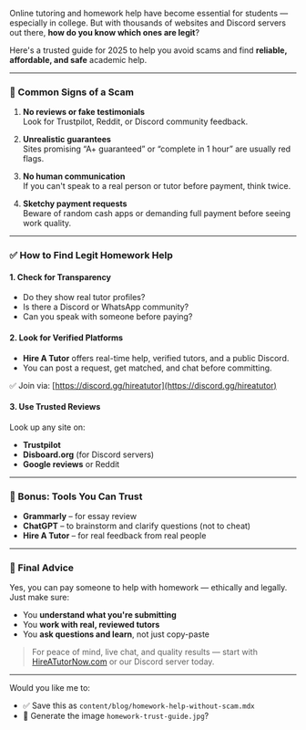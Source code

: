 Online tutoring and homework help have become essential for students — especially in college. But with thousands of websites and Discord servers out there, **how do you know which ones are legit**?

Here's a trusted guide for 2025 to help you avoid scams and find **reliable, affordable, and safe** academic help.

---

### 🚩 Common Signs of a Scam

1. **No reviews or fake testimonials**  
   Look for Trustpilot, Reddit, or Discord community feedback.

2. **Unrealistic guarantees**  
   Sites promising “A+ guaranteed” or “complete in 1 hour” are usually red flags.

3. **No human communication**  
   If you can't speak to a real person or tutor before payment, think twice.

4. **Sketchy payment requests**  
   Beware of random cash apps or demanding full payment before seeing work quality.

---

### ✅ How to Find Legit Homework Help

#### 1. **Check for Transparency**

- Do they show real tutor profiles?
- Is there a Discord or WhatsApp community?
- Can you speak with someone before paying?

#### 2. **Look for Verified Platforms**

- **Hire A Tutor** offers real-time help, verified tutors, and a public Discord.
- You can post a request, get matched, and chat before committing.

✅ Join via: [https://discord.gg/hireatutor](https://discord.gg/hireatutor)

#### 3. **Use Trusted Reviews**

Look up any site on:
- **Trustpilot**
- **Disboard.org** (for Discord servers)
- **Google reviews** or Reddit

---

### 🧠 Bonus: Tools You Can Trust

- **Grammarly** – for essay review
- **ChatGPT** – to brainstorm and clarify questions (not to cheat)
- **Hire A Tutor** – for real feedback from real people

---

### 💬 Final Advice

Yes, you can pay someone to help with homework — ethically and legally. Just make sure:

- You **understand what you're submitting**
- You **work with real, reviewed tutors**
- You **ask questions and learn**, not just copy-paste

> For peace of mind, live chat, and quality results — start with [HireATutorNow.com](https://hireatutornow.com) or our Discord server today.

---

Would you like me to:
- ✅ Save this as `content/blog/homework-help-without-scam.mdx`
- 🎨 Generate the image `homework-trust-guide.jpg`?

